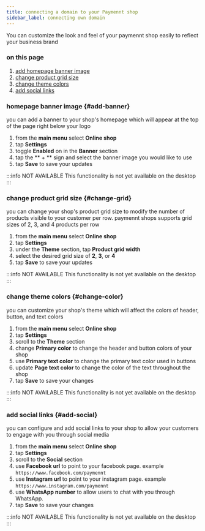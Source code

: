 ```yaml
---
title: connecting a domain to your Paymennt shop
sidebar_label: connecting own domain
---
```


You can customize the look and feel of your paymennt shop easily to reflect your business brand

### on this page
1. [add homepage banner image](#add-banner)
2. [change product grid size](#change-grid)
3. [change theme colors](#change-color)
4. [add social links](#add-social)

### homepage banner image {#add-banner}

you can add a banner to your shop's homepage which will appear at the top of the page right below your logo

<Tabs>
<TabItem value="app" label="Mobile App" default>

1. from the **main menu** select **Online shop**
2. tap **Settings**
3. toggle **Enabled** on in the **Banner** section
4. tap the ** + ** sign and select the banner image you would like to use
3. tap **Save** to save your updates

</TabItem>
<TabItem value="desktop" label="Desktop" default>

:::info NOT AVAILABLE
This functionality is not yet available on the desktop
:::

</TabItem>
</Tabs>

### change product grid size {#change-grid}

you can change your shop's product grid size to modify the number of products visible to your customer per row. paymennt shops supports grid sizes of 2, 3, and 4 products per row

<Tabs>
<TabItem value="app" label="Mobile App" default>

1. from the **main menu** select **Online shop**
2. tap **Settings**
3. under the **Theme** section, tap **Product grid width**
3. select the desired grid size of **2**, **3**, or **4**
3. tap **Save** to save your updates

</TabItem>
<TabItem value="desktop" label="Desktop" default>

:::info NOT AVAILABLE
This functionality is not yet available on the desktop
:::

</TabItem>
</Tabs>

### change theme colors {#change-color}

you can customize your shop's theme which will affect the colors of header, button, and text colors

<Tabs>
<TabItem value="app" label="Mobile App" default>

1. from the **main menu** select **Online shop**
2. tap **Settings**
3. scroll to the **Theme** section
4. change **Primary color** to change the header and button colors of your shop
5. use **Primary text color** to change the primary text color used in buttons
6. update **Page text color** to change the color of the text throughout the shop
7. tap **Save** to save your changes

</TabItem>
<TabItem value="desktop" label="Desktop" default>

:::info NOT AVAILABLE
This functionality is not yet available on the desktop
:::

</TabItem>
</Tabs>

### add social links {#add-social}

you can configure and add social links to your shop to allow your customers to engage with you through social media

<Tabs>
<TabItem value="app" label="Mobile App" default>

1. from the **main menu** select **Online shop**
2. tap **Settings**
3. scroll to the **Social** section
4. use **Facebook url** to point to your facebook page. example `https://www.facebook.com/paymennt`
5. use **Instagram url** to point to your instagram page. example `https://www.instagram.com/paymennt`
6. use **WhatsApp number** to allow users to chat with you through WhatsApp.
7. tap **Save** to save your changes

</TabItem>
<TabItem value="desktop" label="Desktop" default>

:::info NOT AVAILABLE
This functionality is not yet available on the desktop
:::

</TabItem>
</Tabs>
